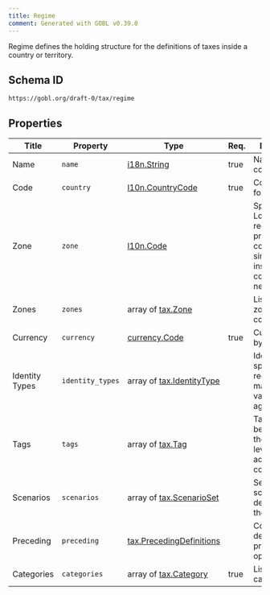 ```yaml
---
title: Regime
comment: Generated with GOBL v0.39.0
---
```


Regime defines the holding structure for the definitions of taxes inside a country or territory.

## Schema ID

`https://gobl.org/draft-0/tax/regime`

## Properties

| Title          | Property         | Type                                                           | Req. | Description                                                                                       |
|----------------|------------------|----------------------------------------------------------------|------|---------------------------------------------------------------------------------------------------|
| Name           | `name`           | [i18n.String](/draft-0/i18n/string)                            | true | Name of the country                                                                               |
| Code           | `country`        | [l10n.CountryCode](/draft-0/l10n/country_code)                 | true | Country code for the region                                                                       |
| Zone           | `zone`           | [l10n.Code](/draft-0/l10n/code)                                |      | Specific Locality, region, city, province, county, or similar code inside the country, if needed. |
| Zones          | `zones`          | array of [tax.Zone](/draft-0/tax/zone)                         |      | List of sub-zones inside a country.                                                               |
| Currency       | `currency`       | [currency.Code](/draft-0/currency/code)                        | true | Currency used by the country.                                                                     |
| Identity Types | `identity_types` | array of [tax.IdentityType](/draft-0/tax/identity_type)        |      | Identity types specific for the regime and may be validated against.                              |
| Tags           | `tags`           | array of [tax.Tag](/draft-0/tax/tag)                           |      | Tags that can be applied at the document level to identify additional considerations.             |
| Scenarios      | `scenarios`      | array of [tax.ScenarioSet](/draft-0/tax/scenario_set)          |      | Sets of scenario definitions for the regime.                                                      |
| Preceding      | `preceding`      | [tax.PrecedingDefinitions](/draft-0/tax/preceding_definitions) |      | Configuration details for preceding options.                                                      |
| Categories     | `categories`     | array of [tax.Category](/draft-0/tax/category)                 | true | List of tax categories.                                                                           |

